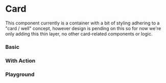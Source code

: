 
# Card

This component currently is a container with a bit of styling adhering to a "card / well" concept, however design is pending on this so for now we're only adding this thin layer, no other card-related components or logic.

### Basic

<Canvas>
    <Story id="card--basic" />
</Canvas>

### With Action

<Canvas>
    <Story id="card--with-action-horizontal" />
</Canvas>

### Playground

<Primary />

<ArgsTable story={PRIMARY_STORY} />
